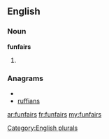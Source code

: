 ==English==

===Noun===
'''funfairs'''

# {{plural of|[[funfair]]}}

===Anagrams===
* {{alphagram|affinrsu}}
* [[ruffians#English|ruffians]]

[[Category:English plurals]]

[[ar:funfairs]]
[[fr:funfairs]]
[[my:funfairs]]